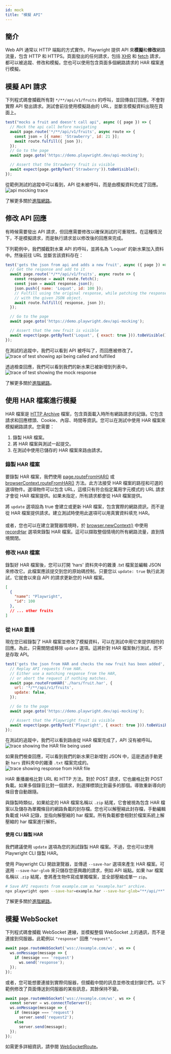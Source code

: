 ```yaml
---
id: mock
title: "模擬 API"
---
```


## 簡介

Web API 通常以 HTTP 端點的方式實作。Playwright 提供 API 來**模擬**和**修改**網路流量，包含 HTTP 和 HTTPS。頁面發出的任何請求，包括 [XHR](https://developer.mozilla.org/en-US/docs/Web/API/XMLHttpRequest) 和 [fetch](https://developer.mozilla.org/en-US/docs/Web/API/Fetch_API) 請求，都可以被追蹤、修改和模擬。您也可以使用包含頁面多個網路請求的 HAR 檔案進行模擬。

## 模擬 API 請求

下列程式碼會攔截所有對 `*/**/api/v1/fruits` 的呼叫，並回傳自訂回應。不會對實際 API 發出請求。測試會前往使用模擬路由的 URL，並斷言模擬資料出現在頁面上。

```js
test("mocks a fruit and doesn't call api", async ({ page }) => {
  // Mock the api call before navigating
  await page.route('*/**/api/v1/fruits', async route => {
    const json = [{ name: 'Strawberry', id: 21 }];
    await route.fulfill({ json });
  });
  // Go to the page
  await page.goto('https://demo.playwright.dev/api-mocking');

  // Assert that the Strawberry fruit is visible
  await expect(page.getByText('Strawberry')).toBeVisible();
});
```

從範例測試的追蹤中可以看到，API 從未被呼叫，而是由模擬資料完成了回應。![api mocking trace](https://github.com/microsoft/playwright/assets/13063165/3dc14cbf-c100-4efc-ac21-d7b52d698b53)

了解更多關於[進階網路](./network.mdx)。

## 修改 API 回應

有時候需要發出 API 請求，但回應需要修改以確保測試的可重現性。在這種情況下，不是模擬請求，而是執行請求並以修改後的回應來完成。

下列範例中，我們攔截對水果 API 的呼叫，並將名為 'Loquat' 的新水果加入資料中。然後前往 URL 並斷言該資料存在：

```js
test('gets the json from api and adds a new fruit', async ({ page }) => {
  // Get the response and add to it
  await page.route('*/**/api/v1/fruits', async route => {
    const response = await route.fetch();
    const json = await response.json();
    json.push({ name: 'Loquat', id: 100 });
    // Fulfill using the original response, while patching the response body
    // with the given JSON object.
    await route.fulfill({ response, json });
  });

  // Go to the page
  await page.goto('https://demo.playwright.dev/api-mocking');

  // Assert that the new fruit is visible
  await expect(page.getByText('Loquat', { exact: true })).toBeVisible();
});
```

在測試的追蹤中，我們可以看到 API 被呼叫了，而回應被修改了。![trace of test showing api being called and fulfilled](https://github.com/microsoft/playwright/assets/13063165/8b8dd82d-1b3e-428e-871b-840581fed439)

透過檢查回應，我們可以看到我們的新水果已被新增到列表中。![trace of test showing the mock response](https://github.com/microsoft/playwright/assets/13063165/03e6c87c-4ecc-47e8-9ca0-30fface25e9d)

了解更多關於[進階網路](./network.mdx)。

## 使用 HAR 檔案進行模擬

HAR 檔案是 [HTTP Archive](http://www.softwareishard.com/blog/har-12-spec/) 檔案，包含頁面載入時所有網路請求的記錄。它包含請求和回應標頭、Cookie、內容、時間等資訊。您可以在測試中使用 HAR 檔案來模擬網路請求。您需要：
1. 錄製 HAR 檔案。
1. 將 HAR 檔案與測試一起提交。
1. 在測試中使用已儲存的 HAR 檔案來路由請求。

### 錄製 HAR 檔案

要錄製 HAR 檔案，我們使用 [page.routeFromHAR()](/api/class-page.mdx#page-route-from-har) 或 [browserContext.routeFromHAR()](/api/class-browsercontext.mdx#browser-context-route-from-har) 方法。此方法接受 HAR 檔案的路徑和可選的選項物件。選項物件可以包含 URL，這樣只有符合指定萬用字元模式的 URL 請求才會從 HAR 檔案提供。如果未指定，所有請求都會從 HAR 檔案提供。

將 `update` 選項設為 true 會建立或更新 HAR 檔案，包含實際的網路資訊，而不是從 HAR 檔案提供請求。建立測試時使用此選項可以用真實資料填充 HAR。

#### 
或者，您也可以在建立瀏覽器情境時，於 [browser.newContext()](/api/class-browser.mdx#browser-new-context) 中使用 [recordHar](/api/class-browser.mdx#browser-new-context-option-record-har) 選項來錄製 HAR 檔案。這可以擷取整個情境的所有網路流量，直到情境關閉。

### 修改 HAR 檔案

錄製好 HAR 檔案後，您可以打開 'hars' 資料夾中的雜湊 .txt 檔案並編輯 JSON 來修改它。此檔案應該提交到您的原始碼控制。只要您以 `update: true` 執行此測試，它就會以來自 API 的請求更新您的 HAR 檔案。

```json
[
  {
    "name": "Playwright",
    "id": 100
  },
  // ... other fruits
]
```

### 從 HAR 重播

現在您已經錄製了 HAR 檔案並修改了模擬資料，可以在測試中用它來提供相符的回應。為此，只需關閉或移除 `update` 選項。這將針對 HAR 檔案執行測試，而不是存取 API。

```js
test('gets the json from HAR and checks the new fruit has been added', async ({ page }) => {
  // Replay API requests from HAR.
  // Either use a matching response from the HAR,
  // or abort the request if nothing matches.
  await page.routeFromHAR('./hars/fruit.har', {
    url: '*/**/api/v1/fruits',
    update: false,
  });

  // Go to the page
  await page.goto('https://demo.playwright.dev/api-mocking');

  // Assert that the Playwright fruit is visible
  await expect(page.getByText('Playwright', { exact: true })).toBeVisible();
});
```

在測試的追蹤中，我們可以看到路由從 HAR 檔案完成了，API 沒有被呼叫。![trace showing the HAR file being used](https://github.com/microsoft/playwright/assets/13063165/1bd7ab66-ea4f-43c2-a4e5-ca17d4837ff1)

如果我們檢查回應，可以看到我們的新水果已新增到 JSON 中，這是透過手動更新 `hars` 資料夾中的雜湊 `.txt` 檔案完成的。![trace showing response from HAR file](https://github.com/microsoft/playwright/assets/13063165/db3117fc-7b02-4973-9a51-29e213261a6a)

HAR 重播嚴格比對 URL 和 HTTP 方法。對於 POST 請求，它也嚴格比對 POST 負載。如果多個錄音比對一個請求，則選擇標頭比對最多的那個。導致重新導向的條目會自動跟隨。

與錄製時類似，如果給定的 HAR 檔案名稱以 `.zip` 結尾，它會被視為包含 HAR 檔案以及儲存為單獨條目的網路負載的封存檔。您也可以解壓縮此封存檔，手動編輯負載或 HAR 記錄，並指向解壓縮的 har 檔案。所有負載都會相對於檔案系統上解壓縮的 har 檔案進行解析。

#### 使用 CLI 錄製 HAR

我們建議使用 `update` 選項為您的測試錄製 HAR 檔案。不過，您也可以使用 Playwright CLI 錄製 HAR。

使用 Playwright CLI 開啟瀏覽器，並傳遞 `--save-har` 選項來產生 HAR 檔案。可選用 `--save-har-glob` 來只儲存您感興趣的請求，例如 API 端點。如果 har 檔案名稱以 `.zip` 結尾，會將產生物件寫成單獨檔案，並全部壓縮成單一 `zip`。

```bash
# Save API requests from example.com as "example.har" archive.
npx playwright open --save-har=example.har --save-har-glob="**/api/**" https://example.com
```

了解更多關於[進階網路](./network.mdx)。

## 模擬 WebSocket

下列程式碼會攔截 WebSocket 連線，並模擬整個 WebSocket 上的通訊，而不是連接到伺服器。此範例以 `"response"` 回應 `"request"`。

```js
await page.routeWebSocket('wss://example.com/ws', ws => {
  ws.onMessage(message => {
    if (message === 'request')
      ws.send('response');
  });
});
```

或者，您可能想要連接到實際伺服器，但攔截中間的訊息並修改或封鎖它們。以下範例修改了頁面傳送到伺服器的某些訊息，其餘保持不變。

```js
await page.routeWebSocket('wss://example.com/ws', ws => {
  const server = ws.connectToServer();
  ws.onMessage(message => {
    if (message === 'request')
      server.send('request2');
    else
      server.send(message);
  });
});
```

如需更多詳細資訊，請參閱 [WebSocketRoute]。


[Accessibility]: /api/class-accessibility.mdx "Accessibility"
[Android]: /api/class-android.mdx "Android"
[AndroidDevice]: /api/class-androiddevice.mdx "AndroidDevice"
[AndroidInput]: /api/class-androidinput.mdx "AndroidInput"
[AndroidSocket]: /api/class-androidsocket.mdx "AndroidSocket"
[AndroidWebView]: /api/class-androidwebview.mdx "AndroidWebView"
[APIRequest]: /api/class-apirequest.mdx "APIRequest"
[APIRequestContext]: /api/class-apirequestcontext.mdx "APIRequestContext"
[APIResponse]: /api/class-apiresponse.mdx "APIResponse"
[APIResponseAssertions]: /api/class-apiresponseassertions.mdx "APIResponseAssertions"
[Browser]: /api/class-browser.mdx "Browser"
[BrowserContext]: /api/class-browsercontext.mdx "BrowserContext"
[BrowserServer]: /api/class-browserserver.mdx "BrowserServer"
[BrowserType]: /api/class-browsertype.mdx "BrowserType"
[CDPSession]: /api/class-cdpsession.mdx "CDPSession"
[Clock]: /api/class-clock.mdx "Clock"
[ConsoleMessage]: /api/class-consolemessage.mdx "ConsoleMessage"
[Coverage]: /api/class-coverage.mdx "Coverage"
[Dialog]: /api/class-dialog.mdx "Dialog"
[Download]: /api/class-download.mdx "Download"
[Electron]: /api/class-electron.mdx "Electron"
[ElectronApplication]: /api/class-electronapplication.mdx "ElectronApplication"
[ElementHandle]: /api/class-elementhandle.mdx "ElementHandle"
[FileChooser]: /api/class-filechooser.mdx "FileChooser"
[Frame]: /api/class-frame.mdx "Frame"
[FrameLocator]: /api/class-framelocator.mdx "FrameLocator"
[GenericAssertions]: /api/class-genericassertions.mdx "GenericAssertions"
[JSHandle]: /api/class-jshandle.mdx "JSHandle"
[Keyboard]: /api/class-keyboard.mdx "Keyboard"
[Locator]: /api/class-locator.mdx "Locator"
[LocatorAssertions]: /api/class-locatorassertions.mdx "LocatorAssertions"
[Logger]: /api/class-logger.mdx "Logger"
[Mouse]: /api/class-mouse.mdx "Mouse"
[Page]: /api/class-page.mdx "Page"
[PageAssertions]: /api/class-pageassertions.mdx "PageAssertions"
[Playwright]: /api/class-playwright.mdx "Playwright"
[PlaywrightAssertions]: /api/class-playwrightassertions.mdx "PlaywrightAssertions"
[Request]: /api/class-request.mdx "Request"
[Response]: /api/class-response.mdx "Response"
[Route]: /api/class-route.mdx "Route"
[Selectors]: /api/class-selectors.mdx "Selectors"
[SnapshotAssertions]: /api/class-snapshotassertions.mdx "SnapshotAssertions"
[TimeoutError]: /api/class-timeouterror.mdx "TimeoutError"
[Touchscreen]: /api/class-touchscreen.mdx "Touchscreen"
[Tracing]: /api/class-tracing.mdx "Tracing"
[Video]: /api/class-video.mdx "Video"
[WebError]: /api/class-weberror.mdx "WebError"
[WebSocket]: /api/class-websocket.mdx "WebSocket"
[WebSocketRoute]: /api/class-websocketroute.mdx "WebSocketRoute"
[Worker]: /api/class-worker.mdx "Worker"
[Fixtures]: /api/class-fixtures.mdx "Fixtures"
[FullConfig]: /api/class-fullconfig.mdx "FullConfig"
[FullProject]: /api/class-fullproject.mdx "FullProject"
[Location]: /api/class-location.mdx "Location"
[Test]: /api/class-test.mdx "Test"
[TestConfig]: /api/class-testconfig.mdx "TestConfig"
[TestInfo]: /api/class-testinfo.mdx "TestInfo"
[TestInfoError]: /api/class-testinfoerror.mdx "TestInfoError"
[TestOptions]: /api/class-testoptions.mdx "TestOptions"
[TestProject]: /api/class-testproject.mdx "TestProject"
[TestStepInfo]: /api/class-teststepinfo.mdx "TestStepInfo"
[WorkerInfo]: /api/class-workerinfo.mdx "WorkerInfo"
[Reporter]: /api/class-reporter.mdx "Reporter"
[Suite]: /api/class-suite.mdx "Suite"
[TestCase]: /api/class-testcase.mdx "TestCase"
[TestError]: /api/class-testerror.mdx "TestError"
[TestResult]: /api/class-testresult.mdx "TestResult"
[TestStep]: /api/class-teststep.mdx "TestStep"
[Element]: https://developer.mozilla.org/en-US/docs/Web/API/element "Element"
[EvaluationArgument]: /evaluating.mdx#evaluation-argument "EvaluationArgument"
[Promise]: https://developer.mozilla.org/en-US/docs/Web/JavaScript/Reference/Global_Objects/Promise "Promise"
[iterator]: https://developer.mozilla.org/en-US/docs/Web/JavaScript/Reference/Iteration_protocols "Iterator"
[origin]: https://developer.mozilla.org/en-US/docs/Glossary/Origin "Origin"
[selector]: https://developer.mozilla.org/en-US/docs/Web/CSS/CSS_Selectors "selector"
[Serializable]: https://developer.mozilla.org/en-US/docs/Web/JavaScript/Reference/Global_Objects/JSON/stringify#Description "Serializable"
[UIEvent.detail]: https://developer.mozilla.org/en-US/docs/Web/API/UIEvent/detail "UIEvent.detail"
[UnixTime]: https://en.wikipedia.org/wiki/Unix_time "Unix Time"
[xpath]: https://developer.mozilla.org/en-US/docs/Web/XPath "xpath"

[Array]: https://developer.mozilla.org/en-US/docs/Web/JavaScript/Reference/Global_Objects/Array "Array"
[boolean]: https://developer.mozilla.org/en-US/docs/Web/JavaScript/Data_structures#Boolean_type "Boolean"
[Buffer]: https://nodejs.org/api/buffer.html#buffer_class_buffer "Buffer"
[ChildProcess]: https://nodejs.org/api/child_process.html "ChildProcess"
[Date]: https://developer.mozilla.org/en-US/docs/Web/JavaScript/Reference/Global_Objects/Date "Date"
[Error]: https://nodejs.org/api/errors.html#errors_class_error "Error"
[EventEmitter]: https://nodejs.org/api/events.html#events_class_eventemitter "EventEmitter"
[function]: https://developer.mozilla.org/en-US/docs/Web/JavaScript/Reference/Global_Objects/Function "Function"
[FormData]: https://developer.mozilla.org/en-US/docs/Web/API/FormData "FormData"
[Map]: https://developer.mozilla.org/en-US/docs/Web/JavaScript/Reference/Global_Objects/Map "Map"
[Metadata]: https://developer.mozilla.org/en-US/docs/Web/JavaScript/Reference/Global_Objects/Object "Object&lt;string, any&gt;"
[null]: https://developer.mozilla.org/en-US/docs/Web/JavaScript/Reference/Global_Objects/null "null"
[number]: https://developer.mozilla.org/en-US/docs/Web/JavaScript/Data_structures#Number_type "Number"
[Object]: https://developer.mozilla.org/en-US/docs/Web/JavaScript/Reference/Global_Objects/Object "Object"
[Promise]: https://developer.mozilla.org/en-US/docs/Web/JavaScript/Reference/Global_Objects/Promise "Promise"
[Readable]: https://nodejs.org/api/stream.html#stream_class_stream_readable "Readable"
[ReadStream]: https://nodejs.org/api/fs.html#class-fsreadstream "ReadStream"
[RegExp]: https://developer.mozilla.org/en-US/docs/Web/JavaScript/Reference/Global_Objects/RegExp "RegExp"
[string]: https://developer.mozilla.org/en-US/docs/Web/JavaScript/Data_structures#String_type "string"
[void]: https://developer.mozilla.org/en-US/docs/Web/JavaScript/Reference/Global_Objects/undefined "void"
[URL]: https://nodejs.org/api/url.html "URL"
[URLSearchParams]: https://developer.mozilla.org/en-US/docs/Web/API/URLSearchParams "URLSearchParams"

[all available image tags]: https://mcr.microsoft.com/en-us/product/playwright/about "all available image tags"
[Microsoft Artifact Registry]: https://mcr.microsoft.com/en-us/product/playwright/about "Microsoft Artifact Registry"
[Dockerfile.noble]: https://github.com/microsoft/playwright/blob/main/utils/docker/Dockerfile.noble "Dockerfile.noble"
